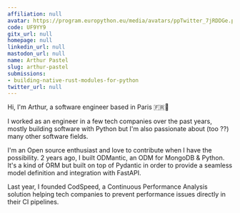 ```yaml
---
affiliation: null
avatar: https://program.europython.eu/media/avatars/ppTwitter_7jRDDGe.png
code: UF9YY9
gitx_url: null
homepage: null
linkedin_url: null
mastodon_url: null
name: Arthur Pastel
slug: arthur-pastel
submissions:
- building-native-rust-modules-for-python
twitter_url: null
---
```


Hi, I'm Arthur, a software engineer based in Paris 🇫🇷🥖

I worked as an engineer in a few tech companies over the past years, mostly building software with Python but I'm also passionate about (too ??) many other software fields.

I'm an Open source enthusiast and love to contribute when I have the possibility. 2 years ago, I built ODMantic, an ODM for MongoDB & Python. It's a kind of ORM but built on top of Pydantic in order to provide a seamless model definition and integration with FastAPI.

Last year, I founded CodSpeed, a Continuous Performance Analysis solution helping tech companies to prevent performance issues directly in their CI pipelines.
